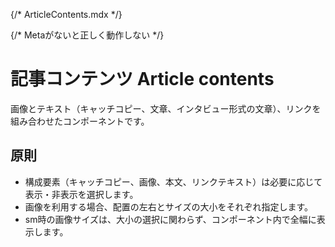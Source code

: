 {/* ArticleContents.mdx */}


{/* Metaがないと正しく動作しない */}

<Meta title="ArticleContents" of={ArticleContentsStories} />

# 記事コンテンツ Article contents

画像とテキスト（キャッチコピー、文章、インタビュー形式の文章）、リンクを組み合わせたコンポーネントです。

## 原則

- 構成要素（キャッチコピー、画像、本文、リンクテキスト）は必要に応じて表示・非表示を選択します。
- 画像を利用する場合、配置の左右とサイズの大小をそれぞれ指定します。
- sm時の画像サイズは、大小の選択に関わらず、コンポーネント内で全幅に表示します。

<Canvas />
